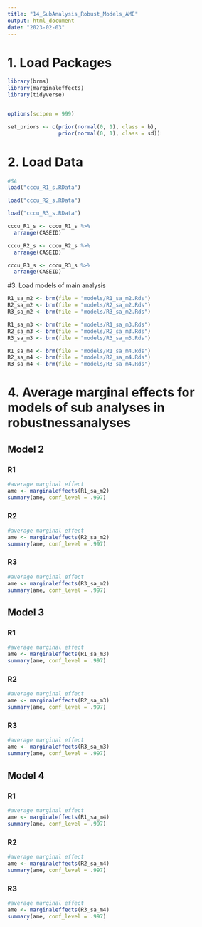 ```yaml
---
title: "14_SubAnalysis_Robust_Models_AME"
output: html_document
date: "2023-02-03"
---
```


# 1. Load Packages
```r
library(brms)
library(marginaleffects)
library(tidyverse)


options(scipen = 999)

set_priors <- c(prior(normal(0, 1), class = b),
                prior(normal(0, 1), class = sd))
```

# 2. Load Data
```r
#SA
load("cccu_R1_s.RData")

load("cccu_R2_s.RData")

load("cccu_R3_s.RData")

```

```r

cccu_R1_s <- cccu_R1_s %>%
  arrange(CASEID)

cccu_R2_s <- cccu_R2_s %>%
  arrange(CASEID)

cccu_R3_s <- cccu_R3_s %>%
  arrange(CASEID)
```


#3. Load models of main analysis
```r


R1_sa_m2 <- brm(file = "models/R1_sa_m2.Rds")
R2_sa_m2 <- brm(file = "models/R2_sa_m2.Rds")
R3_sa_m2 <- brm(file = "models/R3_sa_m2.Rds")

R1_sa_m3 <- brm(file = "models/R1_sa_m3.Rds")
R2_sa_m3 <- brm(file = "models/R2_sa_m3.Rds")
R3_sa_m3 <- brm(file = "models/R3_sa_m3.Rds")

R1_sa_m4 <- brm(file = "models/R1_sa_m4.Rds")
R2_sa_m4 <- brm(file = "models/R2_sa_m4.Rds")
R3_sa_m4 <- brm(file = "models/R3_sa_m4.Rds")
```



# 4. Average marginal effects for models of sub analyses in robustnessanalyses

## Model 2

### R1
```r
#average marginal effect
ame <- marginaleffects(R1_sa_m2)
summary(ame, conf_level = .997)
```


### R2
```r
#average marginal effect
ame <- marginaleffects(R2_sa_m2)
summary(ame, conf_level = .997)
```


### R3
```r
#average marginal effect
ame <- marginaleffects(R3_sa_m2)
summary(ame, conf_level = .997)
```

## Model 3
### R1
```r
#average marginal effect
ame <- marginaleffects(R1_sa_m3)
summary(ame, conf_level = .997)
```


### R2
```r
#average marginal effect
ame <- marginaleffects(R2_sa_m3)
summary(ame, conf_level = .997)
```

### R3
```r
#average marginal effect
ame <- marginaleffects(R3_sa_m3)
summary(ame, conf_level = .997)
```

## Model 4
### R1
```r
#average marginal effect
ame <- marginaleffects(R1_sa_m4)
summary(ame, conf_level = .997)

```


### R2
```r
#average marginal effect
ame <- marginaleffects(R2_sa_m4)
summary(ame, conf_level = .997)

```


### R3
```r
#average marginal effect
ame <- marginaleffects(R3_sa_m4)
summary(ame, conf_level = .997)

```




